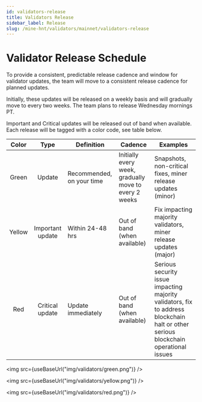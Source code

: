```yaml
---
id: validators-release
title: Validators Release
sidebar_label: Release
slug: /mine-hnt/validators/mainnet/validators-release
---
```


# Validator Release Schedule


To provide a consistent, predictable release cadence and window for validator updates, the team will move to a consistent release cadence for planned updates. 

Initially, these updates will be released on a weekly basis and will gradually move to every two weeks. The team plans to release Wednesday mornings PT. 

Important and Critical updates will be released out of band when available. Each release will be tagged with a color code, see table below. 

|  Color 	|       Type       	| Definition                	| Cadence                                                	| Examples                                                                                                                            	|
|:------:	|:----------------:	|---------------------------	|--------------------------------------------------------	|-------------------------------------------------------------------------------------------------------------------------------------	|
|  Green 	|      Update      	| Recommended, on your time 	| Initially every week, gradually move to every 2 weeks 	| Snapshots, non-critical fixes, miner release updates (minor)                                                                        	|
| Yellow 	| Important update 	| Within 24-48 hrs          	| Out of band (when available)                           	| Fix impacting majority validators, miner release updates (major)                                                                    	|
|   Red  	|  Critical update 	| Update immediately        	| Out of band (when available)                           	| Serious security issue impacting majority validators, fix to address blockchain halt or other serious blockchain operational issues 	|



<img
  src={useBaseUrl("img/validators/green.png")}
/>

<img
  src={useBaseUrl("img/validators/yellow.png")}
/>

<img
  src={useBaseUrl("img/validators/red.png")}
/>